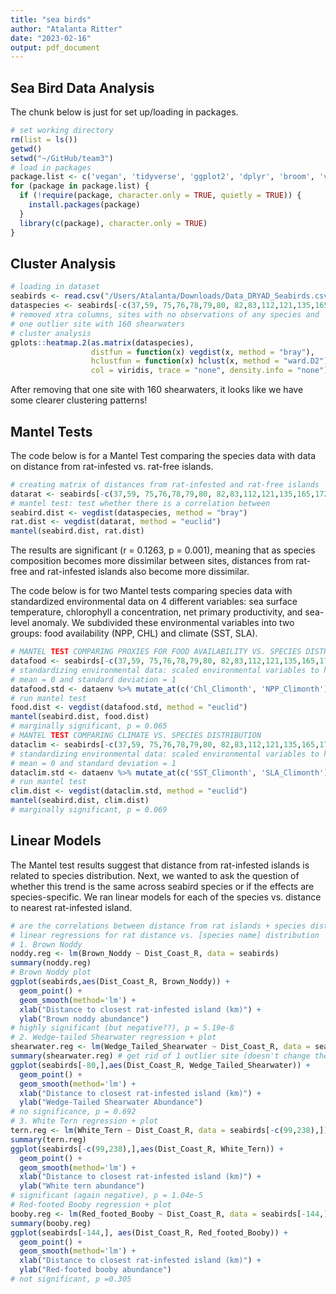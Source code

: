 ```yaml
---
title: "sea birds"
author: "Atalanta Ritter"
date: "2023-02-16"
output: pdf_document
---
```

## Sea Bird Data Analysis 
The chunk below is just for set up/loading in packages. 
```r
# set working directory
rm(list = ls())
getwd()
setwd("~/GitHub/team3")
# load in packages
package.list <- c('vegan', 'tidyverse', 'ggplot2', 'dplyr', 'broom', 'viridis')
for (package in package.list) {
  if (!require(package, character.only = TRUE, quietly = TRUE)) {
    install.packages(package)
  }
  library(c(package), character.only = TRUE)
}
```

## Cluster Analysis  
```r
# loading in dataset
seabirds <- read.csv("/Users/Atalanta/Downloads/Data_DRYAD_Seabirds.csv")
dataspecies <- seabirds[-c(37,59, 75,76,78,79,80, 82,83,112,121,135,165,172,177,190,198,259,280,307,311,312) ,2:5] 
# removed xtra columns, sites with no observations of any species and 
# one outlier site with 160 shearwaters
# cluster analysis
gplots::heatmap.2(as.matrix(dataspecies), 
                  distfun = function(x) vegdist(x, method = "bray"),
                  hclustfun = function(x) hclust(x, method = "ward.D2"),
                  col = viridis, trace = "none", density.info = "none")
```
After removing that one site with 160 shearwaters, it looks like we have some clearer clustering patterns! 

## Mantel Tests 
The code below is for a Mantel Test comparing the species data with data on distance from rat-infested vs. rat-free islands. 
```r
# creating matrix of distances from rat-infested and rat-free islands
datarat <- seabirds[-c(37,59, 75,76,78,79,80, 82,83,112,121,135,165,172,177,190,198,259,280,307,311,312) , c(20,22)] 
# mantel test: test whether there is a correlation between 
seabird.dist <- vegdist(dataspecies, method = "bray")
rat.dist <- vegdist(datarat, method = "euclid")
mantel(seabird.dist, rat.dist)
```
The results are significant (r = 0.1263, p = 0.001), meaning that as species composition becomes more dissimilar between sites, distances from rat-free and rat-infested islands also become more dissimilar. 

The code below is for two Mantel tests comparing species data with standardized environmental data on 4 different variables: sea surface temperature, chlorophyll a concentration, net primary productivity, and sea-level anomaly. 
We subdivided these environmental variables into two groups: food availability (NPP, CHL) and climate (SST, SLA). 
```r
# MANTEL TEST COMPARING PROXIES FOR FOOD AVAILABILITY VS. SPECIES DISTRIBUTION
datafood <- seabirds[-c(37,59, 75,76,78,79,80, 82,83,112,121,135,165,172,177,190,198,259,280,307,311,312) ,c(14,16)] 
# standardizing environmental data: scaled environmental variables to have 
# mean = 0 and standard deviation = 1 
datafood.std <- dataenv %>% mutate_at(c('Chl_Climonth', 'NPP_Climonth'), ~(scale(.) %>% as.vector))
# run mantel test 
food.dist <- vegdist(datafood.std, method = "euclid")
mantel(seabird.dist, food.dist)
# marginally significant, p = 0.065
# MANTEL TEST COMPARING CLIMATE VS. SPECIES DISTRIBUTION
dataclim <- seabirds[-c(37,59, 75,76,78,79,80, 82,83,112,121,135,165,172,177,190,198,259,280,307,311,312) ,c(15,17)] 
# standardizing environmental data: scaled environmental variables to have 
# mean = 0 and standard deviation = 1 
dataclim.std <- dataenv %>% mutate_at(c('SST_Climonth', 'SLA_Climonth'), ~(scale(.) %>% as.vector))
# run mantel test 
clim.dist <- vegdist(dataclim.std, method = "euclid")
mantel(seabird.dist, clim.dist)
# marginally significant, p = 0.069
```
## Linear Models
The Mantel test results suggest that distance from rat-infested islands is related to species distribution. Next, we wanted to ask the question of whether this trend is the same across seabird species or if the effects are species-specific. We ran linear models for each of the species vs. distance to nearest rat-infested island.

```r
# are the correlations between distance from rat islands + species distribution general or species specific? 
# linear regressions for rat distance vs. [species name] distribution
# 1. Brown Noddy
noddy.reg <- lm(Brown_Noddy ~ Dist_Coast_R, data = seabirds)
summary(noddy.reg)
# Brown Noddy plot 
ggplot(seabirds,aes(Dist_Coast_R, Brown_Noddy)) +
  geom_point() +
  geom_smooth(method='lm') +
  xlab("Distance to closest rat-infested island (km)") +
  ylab("Brown noddy abundance")
# highly significant (but negative??), p = 5.19e-8
# 2. Wedge-tailed Shearwater regression + plot 
shearwater.reg <- lm(Wedge_Tailed_Shearwater ~ Dist_Coast_R, data = seabirds[-80,])
summary(shearwater.reg) # get rid of 1 outlier site (doesn't change the significance that much)
ggplot(seabirds[-80,],aes(Dist_Coast_R, Wedge_Tailed_Shearwater)) +
  geom_point() +
  geom_smooth(method='lm') +
  xlab("Distance to closest rat-infested island (km)") +
  ylab("Wedge-Tailed Shearwater Abundance")
# no significance, p = 0.692
# 3. White Tern regression + plot 
tern.reg <- lm(White_Tern ~ Dist_Coast_R, data = seabirds[-c(99,238),]) # getting rid of outlier sites 
summary(tern.reg)
ggplot(seabirds[-c(99,238),],aes(Dist_Coast_R, White_Tern)) +
  geom_point() +
  geom_smooth(method='lm') +
  xlab("Distance to closest rat-infested island (km)") +
  ylab("White tern abundance")
# significant (again negative), p = 1.04e-5
# Red-footed Booby regression + plot 
booby.reg <- lm(Red_footed_Booby ~ Dist_Coast_R, data = seabirds[-144,])
summary(booby.reg)
ggplot(seabirds[-144,], aes(Dist_Coast_R, Red_footed_Booby)) +
  geom_point() +
  geom_smooth(method='lm') +
  xlab("Distance to closest rat-infested island (km)") +
  ylab("Red-footed booby abundance")
# not significant, p =0.305
```

